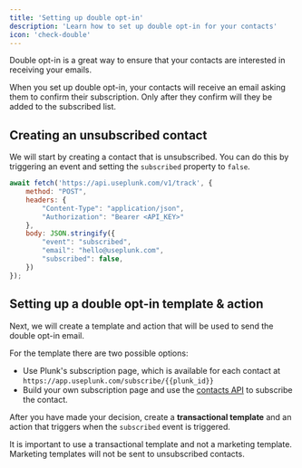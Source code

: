 ```yaml
---
title: 'Setting up double opt-in'
description: 'Learn how to set up double opt-in for your contacts'
icon: 'check-double'
---
```


Double opt-in is a great way to ensure that your contacts are interested in receiving your emails.

When you set up double opt-in, your contacts will receive an email asking them to confirm their subscription. Only after they confirm will they be added to the subscribed list.

## Creating an unsubscribed contact
We will start by creating a contact that is unsubscribed. You can do this by triggering an event and setting the `subscribed` property to `false`.

```javascript
await fetch('https://api.useplunk.com/v1/track', {
    method: "POST",
    headers: {
        "Content-Type": "application/json",
        "Authorization": "Bearer <API_KEY>"
    },
    body: JSON.stringify({
        "event": "subscribed",
        "email": "hello@useplunk.com",
        "subscribed": false,
    })
});
```

## Setting up a double opt-in template & action
Next, we will create a template and action that will be used to send the double opt-in email.

For the template there are two possible options:

- Use Plunk's subscription page, which is available for each contact at <Tooltip tip="plunk_id is an automatic variable, you can use it in templates without any configuration">`https://app.useplunk.com/subscribe/{{plunk_id}}`</Tooltip>
- Build your own subscription page and use the [contacts API](/api-reference/contacts/subscribe) to subscribe the contact.

After you have made your decision, create a **transactional template** and an action that triggers when the `subscribed` event is triggered.

<Warning>
    It is important to use a transactional template and not a marketing template. Marketing templates will not be sent to unsubscribed contacts.
</Warning>